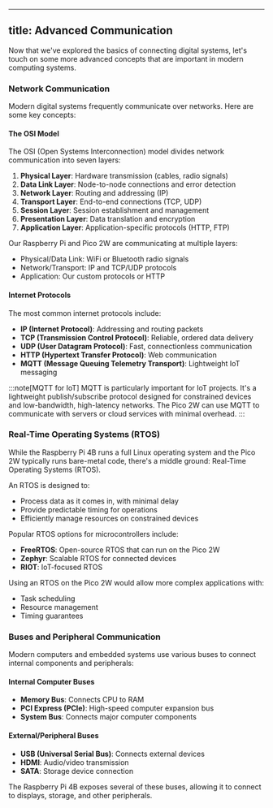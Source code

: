 ---
title: Advanced Communication
----

Now that we've explored the basics of connecting digital systems, let's touch on some more advanced concepts that are important in modern computing systems.

### Network Communication

Modern digital systems frequently communicate over networks. Here are some key concepts:

#### The OSI Model

The OSI (Open Systems Interconnection) model divides network communication into seven layers:

1. **Physical Layer**: Hardware transmission (cables, radio signals)
2. **Data Link Layer**: Node-to-node connections and error detection
3. **Network Layer**: Routing and addressing (IP)
4. **Transport Layer**: End-to-end connections (TCP, UDP)
5. **Session Layer**: Session establishment and management
6. **Presentation Layer**: Data translation and encryption
7. **Application Layer**: Application-specific protocols (HTTP, FTP)

Our Raspberry Pi and Pico 2W are communicating at multiple layers:

- Physical/Data Link: WiFi or Bluetooth radio signals
- Network/Transport: IP and TCP/UDP protocols
- Application: Our custom protocols or HTTP

#### Internet Protocols

The most common internet protocols include:

- **IP (Internet Protocol)**: Addressing and routing packets
- **TCP (Transmission Control Protocol)**: Reliable, ordered data delivery
- **UDP (User Datagram Protocol)**: Fast, connectionless communication
- **HTTP (Hypertext Transfer Protocol)**: Web communication
- **MQTT (Message Queuing Telemetry Transport)**: Lightweight IoT messaging

:::note[MQTT for IoT]
MQTT is particularly important for IoT projects. It's a lightweight publish/subscribe protocol designed for constrained devices and low-bandwidth, high-latency networks. The Pico 2W can use MQTT to communicate with servers or cloud services with minimal overhead.
:::

### Real-Time Operating Systems (RTOS)

While the Raspberry Pi 4B runs a full Linux operating system and the Pico 2W typically runs bare-metal code, there's a middle ground: Real-Time Operating Systems (RTOS).

An RTOS is designed to:

- Process data as it comes in, with minimal delay
- Provide predictable timing for operations
- Efficiently manage resources on constrained devices

Popular RTOS options for microcontrollers include:

- **FreeRTOS**: Open-source RTOS that can run on the Pico 2W
- **Zephyr**: Scalable RTOS for connected devices
- **RIOT**: IoT-focused RTOS

Using an RTOS on the Pico 2W would allow more complex applications with:

- Task scheduling
- Resource management
- Timing guarantees

### Buses and Peripheral Communication

Modern computers and embedded systems use various buses to connect internal components and peripherals:

#### Internal Computer Buses

- **Memory Bus**: Connects CPU to RAM
- **PCI Express (PCIe)**: High-speed computer expansion bus
- **System Bus**: Connects major computer components

#### External/Peripheral Buses

- **USB (Universal Serial Bus)**: Connects external devices
- **HDMI**: Audio/video transmission
- **SATA**: Storage device connection

The Raspberry Pi 4B exposes several of these buses, allowing it to connect to displays, storage, and other peripherals.
